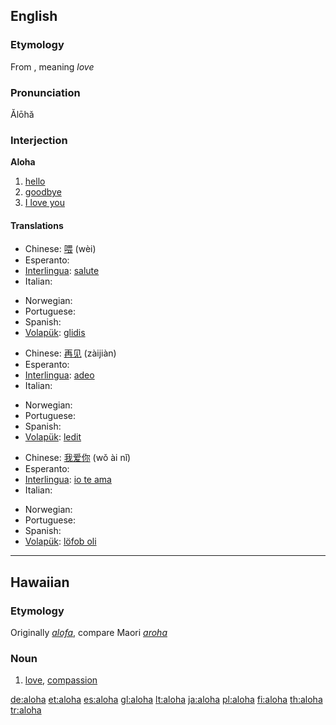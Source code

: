 {{also|Aloha}}
==English==

===Etymology===
From {{etyl|haw}}, meaning ''love''<!--, when using it as a greeting it can mean "hello" or "good-bye", also "I love you". The reply is ''"Aloha (iä) 'oe"''.-->

===Pronunciation===
Ălōhă

===Interjection===
{{wikipedia}}
'''Aloha'''

# [[hello]]
# [[goodbye]]
# [[I love you]]

====Translations====
{{trans-top|hello}}
* Chinese: [[喂]] (wèi)
* Esperanto: {{t+|eo|saluton|xs=Esperanto}}
* [[Interlingua]]: [[salute]]
* Italian: {{t+|it|ciao}}
{{trans-mid}}
* Norwegian: {{t+|no|hei}}
* Portuguese: {{t+|pt|olá}}
* Spanish: {{t+|es|hola}}
* [[Volapük]]: [[glidis]]
{{trans-bottom}}

{{trans-top|goodbye}}
* Chinese: [[再见]] (zàijiàn)
* Esperanto: {{t-|eo|adiaŭ|xs=Esperanto}}
* [[Interlingua]]: [[adeo]]
* Italian: {{t+|it|ciao}}
{{trans-mid}}
* Norwegian: {{t-|no|avskjed}}
* Portuguese: {{t+|pt|adeus}}
* Spanish: {{t+|es|adiós}}
* [[Volapük]]: [[ledit]]
{{trans-bottom}}

{{trans-top|I love you}}
* Chinese: [[我爱你]] (wǒ ài nǐ)
* Esperanto: {{t+|eo|mi amas vin|xs=Esperanto}}
* [[Interlingua]]: [[io te ama]]
* Italian: {{t-|it|Ti amo}}
{{trans-mid}}
* Norwegian: {{t-|no|Jeg elsker deg}}
* Portuguese: {{t|pt|eu te amo}}
* Spanish: {{t-|es|te amo}}
* [[Volapük]]: [[löfob oli]]
{{trans-bottom}}

----

==Hawaiian==

===Etymology===
Originally ''[[alofa]]'', compare Maori ''[[aroha]]''

===Noun===
{{haw-noun}}

# [[love]], [[compassion]]

[[de:aloha]]
[[et:aloha]]
[[es:aloha]]
[[gl:aloha]]
[[lt:aloha]]
[[ja:aloha]]
[[pl:aloha]]
[[fi:aloha]]
[[th:aloha]]
[[tr:aloha]]